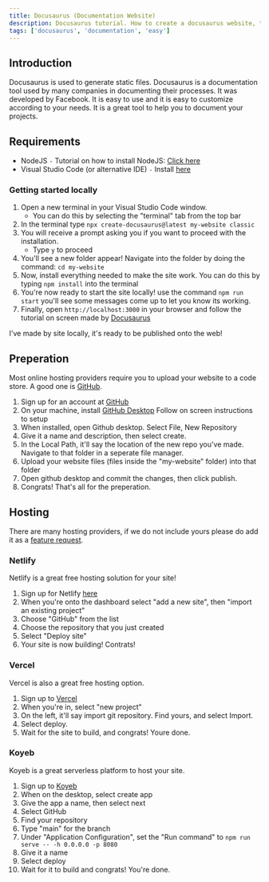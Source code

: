 ```yaml
---
title: Docusaurus (Documentation Website)
description: Docusaurus tutorial. How to create a docusaurus website, the easy way!
tags: ['docusaurus', 'documentation', 'easy']
---
```


## Introduction
Docusaurus is used to generate static files. 
Docusaurus is a documentation tool used by many companies in documenting their processes. It was developed by Facebook. It is easy to use 
and it is easy to customize according to your needs. It is a great tool to help you to document your projects. 

## Requirements
- NodeJS `-` Tutorial on how to install NodeJS: [Click here](/guides/nodejs)
- Visual Studio Code (or alternative IDE) `-` Install [here](https://code.visualstudio.com/download)

### Getting started locally
1. Open a new terminal in your Visual Studio Code window.
    - You can do this by selecting the "terminal" tab from the top bar
2. In the terminal type `npx create-docusaurus@latest my-website classic`
3. You will receive a prompt asking you if you want to proceed with the installation.
    - Type `y` to proceed
4. You'll see a new folder appear! Navigate into the folder by doing the command: `cd my-website`
5. Now, install everything needed to make the site work. You can do this by typing `npm install` into the terminal
6. You're now ready to start the site locally! use the command `npm run start` you'll see some messages come up to let you know its working. 
7. Finally, open `http://localhost:3000` in your browser and follow the tutorial on screen made by [Docusaurus](https://docusaurus.io/)

I've made by site locally, it's ready to be published onto the web!

## Preperation
Most online hosting providers require you to upload your website to a code store. A good one is [GitHub](https://github.com).

1. Sign up for an account at [GitHub](https://github.com)
2. On your machine, install [GitHub Desktop](https://desktop.github.com/) Follow on screen instructions to setup
3. When installed, open Github desktop. Select File, New Repository
4. Give it a name and description, then select create.
5. In the Local Path, it'll say the location of the new repo you've made. Navigate to that folder in a seperate file manager.
6. Upload your website files (files inside the "my-website" folder) into that folder
7. Open github desktop and commit the changes, then click publish.
8. Congrats! That's all for the preperation.

## Hosting
There are many hosting providers, if we do not include yours please do add it as a [feature request](/feature-req).

### Netlify
Netlify is a great free hosting solution for your site!

1. Sign up for Netlify [here](https://app.netlify.com/)
2. When you're onto the dashboard select "add a new site", then "import an existing project"
3. Choose "GitHub" from the list
4. Choose the repository that you just created
5. Select "Deploy site"
6. Your site is now building! Contrats!

### Vercel
Vercel is also a great free hosting option.

1. Sign up to [Vercel](https://vercel.com/)
2. When you're in, select "new project"
3. On the left, it'll say import git repository. Find yours, and select Import.
4. Select deploy.
5. Wait for the site to build, and congrats! Youre done.

### Koyeb
Koyeb is a great serverless platform to host your site.

1. Sign up to [Koyeb](https://koyeb.com)
2. When on the desktop, select create app
3. Give the app a name, then select next
4. Select GitHub
5. Find your repository
6. Type "main" for the branch
7. Under "Application Configuration", set the "Run command" to `npm run serve -- -h 0.0.0.0 -p 8080`
8. Give it a name
9. Select deploy
10. Wait for it to build and congrats! You're done.

